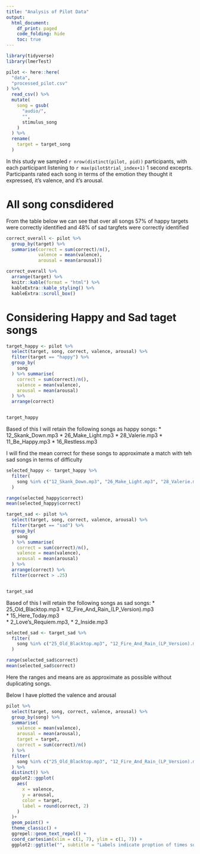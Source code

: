 ```yaml
---
title: "Analysis of Pilot Data"
output:
  html_document:
    df_print: paged
    code_folding: hide
    toc: true
---
```


```r
library(tidyverse)
library(lmerTest)
```

```r
pilot <- here::here(
  "data",
  "processed_pilot.csv"
) %>% 
  read_csv() %>% 
  mutate(
    song = gsub(
      "audio/",
      "",
      stimulus_song
    )
  ) %>% 
  rename(
    target = target_song
  )
```

In this study we sampled `r nrow(distinct(pilot, pid))` participants, with each participant listening to `r max(pilot$trial_index+1)` 1 second exceprts. Participants rated each song in terms of the emotion they thought it expressed, it's valence, and it's arousal. 

# All song consdidered

From the table below we can see that over all songs 57% of happy targets were correctly identified and 48% of sad targfets were correctly identified
```r
correct_overall <- pilot %>% 
  group_by(target) %>% 
  summarise(correct = sum(correct)/n(),
            valence = mean(valence),
            arousal = mean(arousal))

correct_overall %>% 
  arrange(target) %>% 
  knitr::kable(format = "html") %>% 
  kableExtra::kable_styling() %>% 
  kableExtra::scroll_box()
```

# Considering Happy and Sad taget songs

```r
target_happy <- pilot %>% 
  select(target, song, correct, valence, arousal) %>% 
  filter(target == "happy") %>% 
  group_by(
    song
  ) %>% summarise(
    correct = sum(correct)/n(),
    valence = mean(valence),
    arousal = mean(arousal)
  ) %>% 
  arrange(correct)


target_happy  
```

Based of this I will retain the following songs as happy songs: 
  * 12_Skank_Down.mp3
  * 26_Make_Light.mp3
  * 28_Valerie.mp3
  * 11_Be_Happy.mp3
  * 16_Restless.mp3	

  
I will find the mean correct for these songs to approximate a match with teh sad songs in terms of difficulty 

```r
selected_happy <- target_happy %>% 
  filter(
    song %in% c("12_Skank_Down.mp3", "26_Make_Light.mp3", "28_Valerie.mp3", "11_Be_Happy.mp3", "16_Restless.mp3") 
  )

range(selected_happy$correct)
mean(selected_happy$correct)

```

  
```r
target_sad <- pilot %>% 
  select(target, song, correct, valence, arousal) %>% 
  filter(target == "sad") %>% 
  group_by(
    song
  ) %>% summarise(
    correct = sum(correct)/n(),
    valence = mean(valence),
    arousal = mean(arousal)
  ) %>% 
  arrange(correct) %>% 
  filter(correct > .25)


target_sad  
```

Based of this I will retain the following songs as sad songs: 
  * 25_Old_Blacktop.mp3
  * 12_Fire_And_Rain_(LP_Version).mp3	
  * 15_Here_Today.mp3	
  * 2_Love's_Requiem.mp3,
  * 2_Inside.mp3

```r
selected_sad <- target_sad %>% 
  filter(
    song %in% c("25_Old_Blacktop.mp3", "12_Fire_And_Rain_(LP_Version).mp3", "15_Here_Today.mp3", "2_Love's_Requiem.mp3", "2_Inside.mp3") 
  )

range(selected_sad$correct)
mean(selected_sad$correct)
```

Here the ranges and means are as approximate as possible without duplicating songs. 

Below I have plotted the valence and arousal 


```r
pilot %>% 
  select(target, song, correct, valence, arousal) %>% 
  group_by(song) %>%
  summarise(
    valence = mean(valence),
    arousal = mean(arousal),
    target = target,
    correct = sum(correct)/n()
  ) %>% 
  filter(
    song %in% c("25_Old_Blacktop.mp3", "12_Fire_And_Rain_(LP_Version).mp3", "15_Here_Today.mp3", "2_Love's_Requiem.mp3", "2_Inside.mp3", "12_Skank_Down.mp3", "26_Make_Light.mp3", "28_Valerie.mp3", "11_Be_Happy.mp3", "16_Restless.mp3")
  ) %>% 
  distinct() %>% 
  ggplot2::ggplot(
    aes(
      x = valence,
      y = arousal,
      color = target,
      label = round(correct, 2)
    ) 
  )+
  geom_point() +
  theme_classic() +
  ggrepel::geom_text_repel() +
  coord_cartesian(xlim = c(1, 7), ylim = c(1, 7)) +
  ggplot2::ggtitle("", subtitle = "Labels indicate proption of times song was correctly labelled as the target")
  
  
  
  

```


